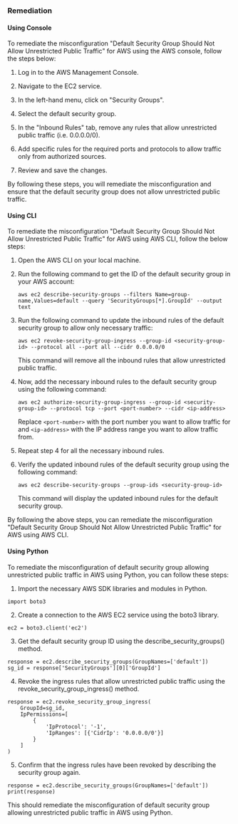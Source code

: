 ### Remediation

#### Using Console

To remediate the misconfiguration "Default Security Group Should Not Allow Unrestricted Public Traffic" for AWS using the AWS console, follow the steps below:

1. Log in to the AWS Management Console.

2. Navigate to the EC2 service.

3. In the left-hand menu, click on "Security Groups".

4. Select the default security group.

5. In the "Inbound Rules" tab, remove any rules that allow unrestricted public traffic (i.e. 0.0.0.0/0).

6. Add specific rules for the required ports and protocols to allow traffic only from authorized sources.

7. Review and save the changes.

By following these steps, you will remediate the misconfiguration and ensure that the default security group does not allow unrestricted public traffic.

#### Using CLI

To remediate the misconfiguration "Default Security Group Should Not Allow Unrestricted Public Traffic" for AWS using AWS CLI, follow the below steps:

1. Open the AWS CLI on your local machine.

2. Run the following command to get the ID of the default security group in your AWS account:

   ```
   aws ec2 describe-security-groups --filters Name=group-name,Values=default --query 'SecurityGroups[*].GroupId' --output text
   ```

3. Run the following command to update the inbound rules of the default security group to allow only necessary traffic:

   ```
   aws ec2 revoke-security-group-ingress --group-id <security-group-id> --protocol all --port all --cidr 0.0.0.0/0
   ```

   This command will remove all the inbound rules that allow unrestricted public traffic.

4. Now, add the necessary inbound rules to the default security group using the following command:

   ```
   aws ec2 authorize-security-group-ingress --group-id <security-group-id> --protocol tcp --port <port-number> --cidr <ip-address>
   ```

   Replace `<port-number>` with the port number you want to allow traffic for and `<ip-address>` with the IP address range you want to allow traffic from.

5. Repeat step 4 for all the necessary inbound rules.

6. Verify the updated inbound rules of the default security group using the following command:

   ```
   aws ec2 describe-security-groups --group-ids <security-group-id>
   ```

   This command will display the updated inbound rules for the default security group.

By following the above steps, you can remediate the misconfiguration "Default Security Group Should Not Allow Unrestricted Public Traffic" for AWS using AWS CLI.

#### Using Python

To remediate the misconfiguration of default security group allowing unrestricted public traffic in AWS using Python, you can follow these steps:

1. Import the necessary AWS SDK libraries and modules in Python.

```
import boto3
```

2. Create a connection to the AWS EC2 service using the boto3 library.

```
ec2 = boto3.client('ec2')
```

3. Get the default security group ID using the describe_security_groups() method.

```
response = ec2.describe_security_groups(GroupNames=['default'])
sg_id = response['SecurityGroups'][0]['GroupId']
```

4. Revoke the ingress rules that allow unrestricted public traffic using the revoke_security_group_ingress() method.

```
response = ec2.revoke_security_group_ingress(
    GroupId=sg_id,
    IpPermissions=[
        {
            'IpProtocol': '-1',
            'IpRanges': [{'CidrIp': '0.0.0.0/0'}]
        }
    ]
)
```

5. Confirm that the ingress rules have been revoked by describing the security group again.

```
response = ec2.describe_security_groups(GroupNames=['default'])
print(response)
```

This should remediate the misconfiguration of default security group allowing unrestricted public traffic in AWS using Python.

